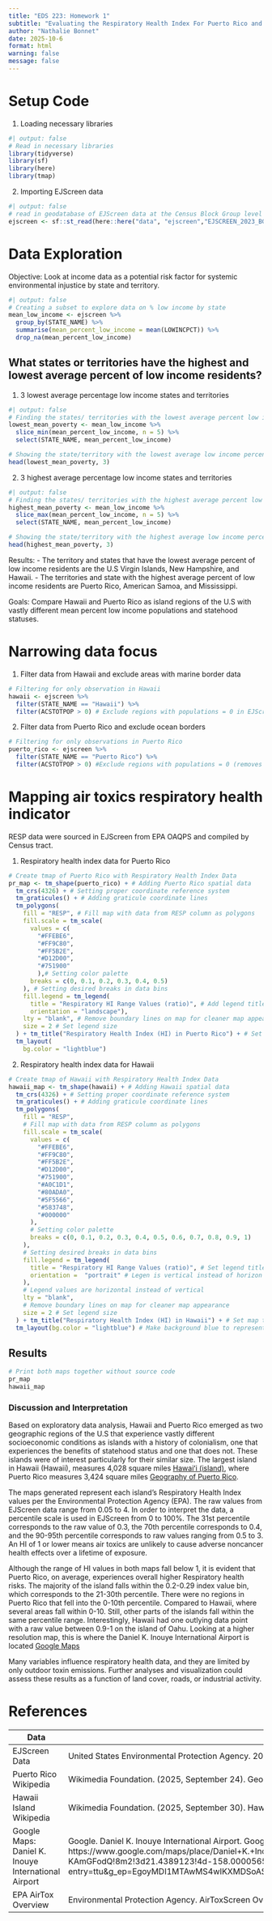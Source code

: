 ```yaml
---
title: "EDS 223: Homework 1"
subtitle: "Evaluating the Respiratory Health Index For Puerto Rico and Hawaii"
author: "Nathalie Bonnet"
date: 2025-10-6
format: html
warning: false
message: false
---
```


# Setup Code

1.  Loading necessary libraries

```r
#| output: false
# Read in necessary libraries
library(tidyverse)
library(sf)
library(here)
library(tmap)
```

2.  Importing EJScreen data

```r
#| output: false
# read in geodatabase of EJScreen data at the Census Block Group level
ejscreen <- sf::st_read(here::here("data", "ejscreen","EJSCREEN_2023_BG_StatePct_with_AS_CNMI_GU_VI.gdb")) 

```

# Data Exploration

Objective: Look at income data as a potential risk factor for systemic environmental injustice by state and territory.

```r
#| output: false
# Creating a subset to explore data on % low income by state 
mean_low_income <- ejscreen %>% 
  group_by(STATE_NAME) %>% 
  summarise(mean_percent_low_income = mean(LOWINCPCT)) %>% 
  drop_na(mean_percent_low_income)
```

## What states or territories have the highest and lowest average percent of low income residents?

1.  3 lowest average percentage low income states and territories

```r
#| output: false
# Finding the states/ territories with the lowest average percent low income
lowest_mean_poverty <- mean_low_income %>%
  slice_min(mean_percent_low_income, n = 5) %>%
  select(STATE_NAME, mean_percent_low_income)

# Showing the state/territory with the lowest average low income percentage
head(lowest_mean_poverty, 3) 
```

2.  3 highest average percentage low income states and territories

```r
#| output: false
# Finding the states/ territories with the highest average percent low income
highest_mean_poverty <- mean_low_income %>%
  slice_max(mean_percent_low_income, n = 5) %>%
  select(STATE_NAME, mean_percent_low_income)

# Showing the state/territory with the highest average low income percentage
head(highest_mean_poverty, 3) 
```

Results: 
- The territory and states that have the lowest average percent of low income residents are the U.S Virgin Islands, New Hampshire, and Hawaii. 
- The territories and state with the highest average percent of low income residents are Puerto Rico, American Samoa, and Mississippi.

Goals: Compare Hawaii and Puerto Rico as island regions of the U.S with vastly different mean percent low income populations and statehood statuses.

# Narrowing data focus

1.  Filter data from Hawaii and exclude areas with marine border data

```r
# Filtering for only observation in Hawaii
hawaii <- ejscreen %>%
  filter(STATE_NAME == "Hawaii") %>% 
  filter(ACSTOTPOP > 0) # Exclude regions with populations = 0 in EJScreen data (removes marine border)
```

2.  Filter data from Puerto Rico and exclude ocean borders

```r
# Filtering for only observations in Puerto Rico
puerto_rico <- ejscreen %>%
  filter(STATE_NAME == "Puerto Rico") %>% 
  filter(ACSTOTPOP > 0) #Exclude regions with populations = 0 (removes marine border included in EJScreen data)
```

# Mapping air toxics respiratory health indicator

RESP data were sourced in EJScreen from EPA OAQPS and compiled by Census tract.

1.  Respiratory health index data for Puerto Rico

```r
# Create tmap of Puerto Rico with Respiratory Health Index Data
pr_map <- tm_shape(puerto_rico) + # Adding Puerto Rico spatial data
  tm_crs(4326) + # Setting proper coordinate reference system
  tm_graticules() + # Adding graticule coordinate lines
  tm_polygons(
    fill = "RESP", # Fill map with data from RESP column as polygons
    fill.scale = tm_scale(
      values = c(
        "#FFEBE6",
        "#FF9C80", 
        "#FF5B2E", 
        "#D12D00", 
        "#751900"
        ),# Setting color palette
      breaks = c(0, 0.1, 0.2, 0.3, 0.4, 0.5) 
    ), # Setting desired breaks in data bins
    fill.legend = tm_legend(
      title = "Respiratory HI Range Values (ratio)", # Add legend title
      orientation = "landscape"), 
    lty = "blank", # Remove boundary lines on map for cleaner map appearance
    size = 2 # Set legend size
  ) + tm_title("Respiratory Health Index (HI) in Puerto Rico") + # Set map title
  tm_layout(
    bg.color = "lightblue") 
```

2.  Respiratory health index data for Hawaii

```r
# Create tmap of Hawaii with Respiratory Health Index Data
hawaii_map <- tm_shape(hawaii) + # Adding Hawaii spatial data
  tm_crs(4326) + # Setting proper coordinate reference system
  tm_graticules() + # Adding graticule coordinate lines
  tm_polygons(
    fill = "RESP",
    # Fill map with data from RESP column as polygons
    fill.scale = tm_scale(
      values = c(
        "#FFEBE6",
        "#FF9C80",
        "#FF5B2E",
        "#D12D00",
        "#751900",
        "#A0C1D1",
        "#80ADA0",
        "#5F5566",
        "#583748",
        "#000000"
      ),
      # Setting color palette
      breaks = c(0, 0.1, 0.2, 0.3, 0.4, 0.5, 0.6, 0.7, 0.8, 0.9, 1)
    ),
    # Setting desired breaks in data bins
    fill.legend = tm_legend(
      title = "Respiratory HI Range Values (ratio)", # Set legend title
      orientation =  "portrait" # Legen is vertical instead of horizon
    ),
    # Legend values are horizontal instead of vertical
    lty = "blank",
    # Remove boundary lines on map for cleaner map appearance
    size = 2 # Set legend size
  ) + tm_title("Respiratory Health Index (HI) in Hawaii") + # Set map title
  tm_layout(bg.color = "lightblue") # Make background blue to represent water
```

## Results

```r
# Print both maps together without source code
pr_map
hawaii_map
```

### Discussion and Interpretation

Based on exploratory data analysis, Hawaii and Puerto Rico emerged as two geographic regions of the U.S that experience vastly different socioeconomic conditions as islands with a history of colonialism, one that experiences the benefits of statehood status and one that does not. These islands were of interest particularly for their similar size. The largest island in Hawaii (Hawaii), measures 4,028 square miles [Hawaiʻi (island)](https://en.wikipedia.org/wiki/Hawai%CA%BBi_(island)), where Puerto Rico measures 3,424 square miles [Geography of Puerto Rico](https://en.wikipedia.org/wiki/Geography_of_Puerto_Rico).

The maps generated represent each island's Respiratory Health Index values per the Environmental Protection Agency (EPA). The raw values from EJScreen data range from 0.05 to 4. In order to interpret the data, a percentile scale is used in EJScreen from 0 to 100%. The 31st percentile corresponds to the raw value of 0.3, the 70th percentile corresponds to 0.4, and the 90-95th percentile corresponds to raw values ranging from 0.5 to 3. An HI of 1 or lower means air toxics are unlikely to cause adverse noncancer health effects over a lifetime of exposure.

Although the range of HI values in both maps fall below 1, it is evident that Puerto Rico, on average, experiences overall higher Respiratory health risks. The majority of the island falls within the 0.2-0.29 index value bin, which corresponds to the 21-30th percentile. There were no regions in Puerto Rico that fell into the 0-10th percentile. Compared to Hawaii, where several areas fall within 0-10. Still, other parts of the islands fall within the same percentile range. Interestingly, Hawaii had one outlying data point with a raw value between 0.9-1 on the island of Oahu. Looking at a higher resolution map, this is where the Daniel K. Inouye International Airport is located [Google Maps](https://www.google.com/maps/place/Daniel+K.+Inouye+International+Airport/@21.3242132,-157.9509347,31366m/data=!3m1!1e3!4m14!1m7!3m6!1s0x7c006632db726b03:0xd9587d69906fcbc3!2zT-KAmGFodQ!8m2!3d21.4389123!4d-158.0000565!16zL20vMGRmY24!3m5!1s0x7c006f943168f55f:0x7ed111b1cbf331df!8m2!3d21.3186623!4d-157.9254018!16zL20vMDFuNWZ3?entry=ttu&g_ep=EgoyMDI1MTAwMS4wIKXMDSoASAFQAw%3D%3D)

Many variables influence respiratory health data, and they are limited by only outdoor toxin emissions. Further analyses and visualization could assess these results as a function of land cover, roads, or industrial activity.

# References

| Data | Citation | Source |
|------------------|------------------|-----------------------------------|
| EJScreen Data | United States Environmental Protection Agency. 2015. EJSCREEN. Retrieved: 10/04/2025, from url (http://www.epa.gov/ejscreen) | https://www.epa.gov/ejscreen |
| Puerto Rico Wikipedia | Wikimedia Foundation. (2025, September 24). Geography of Puerto Rico. Wikipedia. https://en.wikipedia.org/wiki/Geography_of_Puerto_Rico | https://en.wikipedia.org/wiki/Geography_of_Puerto_Rico |
| Hawaii Island Wikipedia | Wikimedia Foundation. (2025, September 30). Hawaiʻi (island). Wikipedia. https://en.wikipedia.org/wiki/Hawai%CA%BBi\_(island) | https://en.wikipedia.org/wiki/Hawai%CA%BBi\_(island) |
| Google Maps: Daniel K. Inouye International Airport | Google. Daniel K. Inouye International Airport. Google maps. https://www.google.com/maps/place/Daniel+K.+Inouye+International+Airport/@21.3242132,-157.9509347,31366m/data=!3m1!1e3!4m14!1m7!3m6!1s0x7c006632db726b03:0xd9587d69906fcbc3!2zT-KAmGFodQ!8m2!3d21.4389123!4d-158.0000565!16zL20vMGRmY24!3m5!1s0x7c006f943168f55f:0x7ed111b1cbf331df!8m2!3d21.3186623!4d-157.9254018!16zL20vMDFuNWZ3?entry=ttu&g_ep=EgoyMDI1MTAwMS4wIKXMDSoASAFQAw%3D%3D | https://www.google.com/maps/place/Daniel+K.+Inouye+International+Airport/@21.3242132,-157.9509347,31366m/data=!3m1!1e3!4m14!1m7!3m6!1s0x7c006632db726b03:0xd9587d69906fcbc3!2zT-KAmGFodQ!8m2!3d21.4389123!4d-158.0000565!16zL20vMGRmY24!3m5!1s0x7c006f943168f55f:0x7ed111b1cbf331df!8m2!3d21.3186623!4d-157.9254018!16zL20vMDFuNWZ3?entry=ttu&g_ep=EgoyMDI1MTAwMS4wIKXMDSoASAFQAw%3D%3D |
| EPA AirTox Overview  | Environmental Protection Agency. AirToxScreen Overview. EPA. https://www.epa.gov/AirToxScreen/airtoxscreen-overview  | https://www.epa.gov/AirToxScreen/airtoxscreen-overview |
